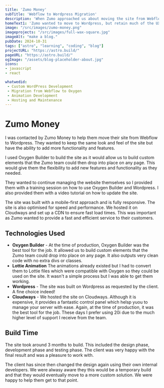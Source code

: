```yaml
---
title: 'Zumo Money'
subTitle: 'Webflow to Wordpress Migration'
description: 'When Zumo approached us about moving the site from Webflow to Wordpress we were happy to take on the challenge.'
homeText1: 'Zumo wanted to move to Wordpress, but retain much of the UX they were already used to. For this reason we decided to build in with Oxygen as it allowed us to build our specific elements that the Zumo team could drop into place on any page.'
image: "/src/images/zumo-money.png"
imageprojects: "/src/images/full-wax-square.jpg"
imageAlt: "make a blog."
pubDate: 2024-10-31
tags: ["astro", "learning", "coding", "blog"]
projectURL: "https://astro.build/"
pageURL: "https://astro.build/"
ogImage: "/assets/blog-placeholder-about.jpg"
icons:
- javascript
- react

whatwedid:
 - Custom WordPress Development
 - Migration from Webflow to Oxygen
 - Animation Development 
 - Hosting and Maintenance
---
```



# Zumo Money
I was contacted by Zumo Money to help them move their site from Webflow to Wordpress. They wanted to keep the same look and feel of the site but have the ability to add more functionality and features.

I used Oxygen Builder to build the site as it would allow us to build custom elements that the Zumo team could then drop into place on any page. This would give them the flexibility to add new features and functionality as they needed.

They wanted to continue managing the website themselves so I provided them with a training session on how to use Oxygen Builder and Wordpress. I also provided them with a video tutorial on how to update the site.

The site was built with a mobile-first approach and is fully responsive. The site is also optimised for speed and performance. We hosted it on Cloudways and set up a CDN to ensure fast load times. This was important as Zumo wanted to provide a fast and efficient service to their customers.

## Technologies Used

- **Oxygen Builder** - At the time of production, Oxygen Builder was the best tool for the job. It allowed us to build custom elements that the Zumo team could drop into place on any page. It also outputs very clean code with no extra divs or classes. 
- **Lottie Animation** The animations already existed but I had to convert them to Lottie files which were compatible with Oxygen so they could be used on the site. It wasn't a simple process but I was able to get them working.
- **Wordpress** - The site was built on Wordpress as requested by the client. A fine choice indeed!
- **Cloudways** - We hosted the site on Cloudways. Although it is expensive, it provides a fantastic control panel which helsp yuou to manage your server with ease. Again, at the time of production, it was the best tool for the job. These days I prefer using 20i due to the much higher level of support I receive from the team.

## Build Time

The site took around 3 months to build. This included the design phase, development phase and testing phase. The client was very happy with the final result and was a pleasure to work with.

The client has since then changed the design again using their own internal developers. We were alwasy aware they this would be a temporary build and that they would eventually move to a more custom solution. We were happy to help them get to that point.

